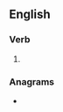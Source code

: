 ==English==

===Verb===
{{head|en|verb form}}

# {{en-third-person singular of|cosy up}}

===Anagrams===
* {{anagrams|en|specious}}